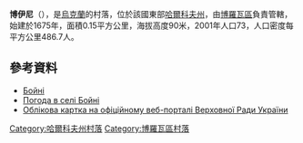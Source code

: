 {{coord|49|22|11|N|37|36|41|E|scale:100000_region:UA|display=title}}

'''博伊尼'''（{{lang-uk|Бойні}}），是[[烏克蘭|烏克蘭]]的村落，位於該國東部[[哈爾科夫州|哈爾科夫州]]，由[[博羅瓦區|博羅瓦區]]負責管轄，始建於1675年，面積0.15平方公里，海拔高度90米，2001年人口73，人口密度每平方公里486.7人。

==參考資料==
* [http://gska2.rada.gov.ua/pls/z7502/A005?rdat1=09.01.2009&rf7571=32454 Бойні]{{dead link|date=2017年11月 |bot=InternetArchiveBot |fix-attempted=yes }}
* [http://weather.in.ua/ua/har'kovskaja/1693 Погода в селі Бойні]{{Wayback|url=http://weather.in.ua/ua/har'kovskaja/1693 |date=20160323023743 }}
* [http://gska2.rada.gov.ua/pls/z7502/A005?rdat1=09.06.2009&rf7571=32454 Облікова картка на офіційному веб-порталі Верховної Ради України]{{dead link|date=2017年11月 |bot=InternetArchiveBot |fix-attempted=yes }}

{{DEFAULTSORT:Бойні}}
[[Category:哈爾科夫州村落|Category:哈爾科夫州村落]]
[[Category:博羅瓦區村落|Category:博羅瓦區村落]]


{{Kharkiv-geo-stub}}